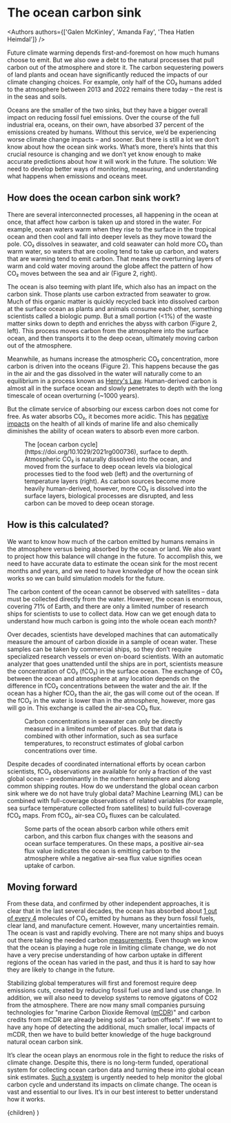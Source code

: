 
# The ocean carbon sink

<Authors authors={['Galen McKinley', 'Amanda Fay', 'Thea Hatlen Heimdal']} />

Future climate warming depends first-and-foremost on how much humans choose to emit. But we also owe a debt to the natural processes that pull carbon out of the atmosphere and store it. The carbon sequestering powers of land plants and ocean have significantly reduced the impacts of our climate changing choices. For example, only half of the CO₂ humans added to the atmosphere between 2013 and 2022 remains there today – the rest is in the seas and soils.

Oceans are the smaller of the two sinks, but they have a bigger overall impact on reducing fossil fuel emissions. Over the course of the full industrial era, oceans, on their own, have absorbed 37 percent of the emissions created by humans. Without this service, we’d be experiencing worse climate change impacts – and sooner. But there is still a lot we don’t know about how the ocean sink works. What’s more, there’s hints that this crucial resource is changing and we don’t yet know enough to make accurate predictions about how it will work in the future. The solution: We need to develop better ways of monitoring, measuring, and understanding what happens when emissions and oceans meet.

<Figure title='The ocean is a crucial carbon sink'>
  <Sinks />
</Figure>

## How does the ocean carbon sink work?

There are several interconnected processes, all happening in the ocean at once, that affect how carbon is taken up and stored in the water. For example, ocean waters warm when they rise to the surface in the tropical ocean and then cool and fall into deeper levels as they move toward the pole. CO₂ dissolves in seawater, and cold seawater can hold more CO₂ than warm water, so waters that are cooling tend to take up carbon, and waters that are warming tend to emit carbon. That means the overturning layers of warm and cold water moving around the globe affect the pattern of how CO₂ moves between the sea and air (Figure 2, right).

The ocean is also teeming with plant life, which also has an impact on the carbon sink. Those plants use carbon extracted from seawater to grow. Much of this organic matter is quickly recycled back into dissolved carbon at the surface ocean as plants and animals consume each other, something scientists called a biologic pump. But a small portion (\<1%) of the waste matter sinks down to depth and enriches the abyss with carbon (Figure 2, left). This process moves carbon from the atmosphere into the surface ocean, and then transports it to the deep ocean, ultimately moving carbon out of the atmosphere.

Meanwhile, as humans increase the atmospheric CO₂ concentration, more carbon is driven into the oceans (Figure 2). This happens because the gas in the air and the gas dissolved in the water will naturally come to an equilibrium in a process known as [Henry's Law](https://en.wikipedia.org/wiki/Henry%27s_law). Human-derived carbon is almost all in the surface ocean and slowly penetrates to depth with the long timescale of ocean overturning (~1000 years).

But the climate service of absorbing our excess carbon does not come for free. As water absorbs CO₂, it becomes more acidic. This has [negative impacts](https://doi.org/10.1146/annurev-environ-012320-083019) on the health of all kinds of marine life and also chemically diminishes the ability of ocean waters to absorb even more carbon.

<Figure title='Burning fossil fuels changes the ocean carbon cycle'>
  <OceanCycleDiagram />
  <FigureCaption number={2}>
    The [ocean carbon cycle](https://doi.org/10.1029/2021rg000736), surface to
    depth. Atmospheric CO₂ is naturally dissolved into the ocean, and moved from
    the surface to deep ocean levels via biological processes tied to the food
    web (left) and the overturning of temperature layers (right). As carbon
    sources become more heavily human-derived, however, more CO₂ is dissolved
    into the surface layers, biological processes are disrupted, and less carbon
    can be moved to deep ocean storage.
  </FigureCaption>
</Figure>

## How is this calculated?

We want to know how much of the carbon emitted by humans remains in the atmosphere versus being absorbed by the ocean or land. We also want to project how this balance will change in the future. To accomplish this, we need to have accurate data to estimate the ocean sink for the most recent months and years, and we need to have knowledge of how the ocean sink works so we can build simulation models for the future.

The carbon content of the ocean cannot be observed with satellites – data must be collected directly from the water. However, the ocean is enormous, covering 71% of Earth, and there are only a limited number of research ships for scientists to use to collect data. How can we get enough data to understand how much carbon is going into the whole ocean each month?

Over decades, scientists have developed machines that can automatically measure the amount of carbon dioxide in a sample of ocean water. These samples can be taken by commercial ships, so they don’t require specialized research vessels or even on-board scientists. With an automatic analyzer that goes unattended until the ships are in port, scientists measure the concentration of CO₂ (fCO₂) in the surface ocean. The exchange of CO₂ between the ocean and atmosphere at any location depends on the difference in fCO₂ concentrations between the water and the air. If the ocean has a higher fCO₂ than the air, the gas will come out of the ocean. If the fCO₂ in the water is lower than in the atmosphere, however, more gas will go in. This exchange is called the air-sea CO₂ flux.

<Figure title='How limited measurements build global estimates'>
  <FCO2Maps />
  <FigureCaption number={3}>
    Carbon concentrations in seawater can only be directly measured in a limited
    number of places. But that data is combined with other information, such as
    sea surface temperatures, to reconstruct estimates of global carbon
    concentrations over time.
  </FigureCaption>
</Figure>

Despite decades of coordinated international efforts by ocean carbon scientists, fCO₂ observations are available for only a fraction of the vast global ocean – predominantly in the northern hemisphere and along common shipping routes. How do we understand the global ocean carbon sink where we do not have truly global data? Machine Learning (ML) can be combined with full-coverage observations of related variables (for example, sea surface temperature collected from satellites) to build full-coverage fCO₂ maps. From fCO₂, air-sea CO₂ fluxes can be calculated.

<Figure title='The ocean carbon sink changes with temperature and season'>
  <FluxMap />
  <FigureCaption number={4}>
    Some parts of the ocean absorb carbon while others emit carbon, and this
    carbon flux changes with the seasons and ocean surface temperatures. On
    these maps, a positive air-sea flux value indicates the ocean is emitting
    carbon to the atmosphere while a negative air-sea flux value signifies ocean
    uptake of carbon.
  </FigureCaption>
</Figure>

## Moving forward

From these data, and confirmed by other independent approaches, it is clear that in the last several decades, the ocean has absorbed about [1 out of every 4](https://doi.org/10.1029/2023gb007780) molecules of CO₂ emitted by humans as they burn fossil fuels, clear land, and manufacture cement. However, many uncertainties remain. The ocean is vast and rapidly evolving. There are not many ships and buoys out there taking the needed carbon [measurements](https://doi.org/10.1029/2021gl095325). Even though we know that the ocean is playing a huge role in limiting climate change, we do not have a very precise understanding of how carbon uptake in different regions of the ocean has varied in the past, and thus it is hard to say how they are likely to change in the future.

Stabilizing global temperatures will first and foremost require deep emissions cuts, created by reducing fossil fuel use and land use change. In addition, we will also need to develop systems to remove gigatons of CO2 from the atmosphere. There are now many small companies pursuing technologies for "marine Carbon Dioxide Removal ([mCDR](https://doi.org/10.17226/26278))" and carbon credits from mCDR are already being sold as "carbon offsets". If we want to have any hope of detecting the additional, much smaller, local impacts of mCDR, then we have to build better knowledge of the huge background natural ocean carbon sink.

It’s clear the ocean plays an enormous role in the fight to reduce the risks of climate change. Despite this, there is no long-term funded, operational system for collecting ocean carbon data and turning these into global ocean sink estimates. [Such a system](https://wmo.int/activities/global-greenhouse-gas-watch-g3w) is urgently needed to help monitor the global carbon cycle and understand its impacts on climate change. The ocean is vast and essential to our lives. It’s in our best interest to better understand how it works.

  <Story references={references}>{children}</Story>
)

